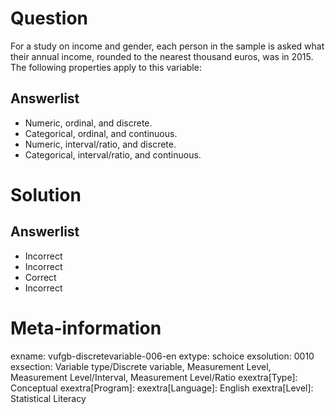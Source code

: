 Question
========
  
For a study on income and gender, each person in the sample is asked what their annual income, rounded to the nearest thousand euros, was in 2015. The following properties apply to this variable:

Answerlist
----------
* Numeric, ordinal, and discrete.
* Categorical, ordinal, and continuous.
* Numeric, interval/ratio, and discrete.
* Categorical, interval/ratio, and continuous.


Solution
========

Answerlist
----------
* Incorrect
* Incorrect
* Correct
* Incorrect

Meta-information
================
exname: vufgb-discretevariable-006-en
extype: schoice
exsolution: 0010
exsection: Variable type/Discrete variable, Measurement Level, Measurement Level/Interval, Measurement Level/Ratio
exextra[Type]: Conceptual
exextra[Program]: 
exextra[Language]: English
exextra[Level]: Statistical Literacy
